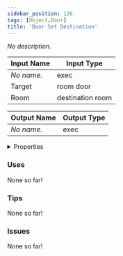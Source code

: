 ```yaml
---
sidebar_position: 126
tags: [Object,Door]
title: 'Door Set Destination'
---
```


*No description.*




<EsbSvg />

| Input Name | Input Type |
|-----------|-----------|
| *No name.* | exec |
| Target | room door |
| Room | destination room |

| Output Name | Output Type |
|-----------|-----------|
| *No name.* | exec |


<details>
  <summary>Properties</summary>
  <div>
    <div>
    <table>
      <thead>
        <tr>
          <th>Is beta required?</th>
          <th>❌</th>
        </tr>
        <tr>
          <th>Is this chip a trolling risk?</th>
          <th>❌</th>
        </tr>
        <tr>
          <th>Is this chip a role assignment risk?</th>
          <th>❌</th>
        </tr>
        <tr>
          <th>Chip UUID</th>
          <th>5b9dc865-0fac-4d3a-9edc-68184ee189a2</th>
        </tr>
      </thead>
    </table>
    </div>
  </div>
</details>

### Uses

None so far!

### Tips

None so far!

### Issues

None so far!